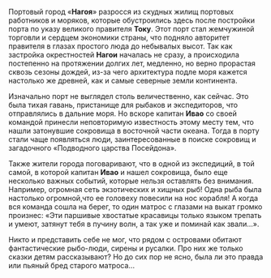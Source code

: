 Портовый город «**Нагоя**» разросся из скудных жилищ портовых работников и моряков, которые обустроились здесь после постройки порта по указу великого правителя **Току**.
Этот порт стал жемчужиной торговли и сердцем экономики страны, что подняло авторитет правителя в глазах простого люда до небывалых высот.
Так как застройка окрестностей **Нагои** началась не сразу, а происходила постепенно на протяжении долгих лет, медленно, но верно прорастая сквозь сезоны дождей, из-за чего архитектура подле моря кажется настолько же древней, как и самые северные земли континента.

Изначально порт не выглядел столь величественно, как сейчас.
Это была тихая гавань, пристанище для рыбаков и экспедиторов, что отправлялись в дальние моря.
Но вскоре капитан **Ивао** со своей командой принесли неповторимую известность этому месту тем, что нашли затонувшие сокровища в восточной части океана. Тогда в порту стали чаще появляться люди, заинтересованные в поиске сокровищ и загадочного «Подводного царства Посейдона».

Также жители города поговаривают, что в одной из экспедиций, в той самой, в которой капитан **Ивао** и нашел сокровища, было еще несколько важных событий, которые нельзя оставлять без внимания.
Например, огромная сеть экзотических и хищных рыб! Одна рыба была настолько огромной,что ее головеху повесили на нос корабля! А когда вся команда сошла на берег, то один матрос с глазами на выкат громко произнес: «Эти паршивые хвостатые красавицы только языком трепать и умеют, затянут тебя в пучину волн, а так уже и поминай как звали...».

Никто и представить себе не мог, что рядом с островами обитают фантастические рыбо-люди, сирены и русалки.
Про них же только сказки детям рассказывают?
Но до сих пор не ясно, была ли это правда или пьяный бред старого матроса...

